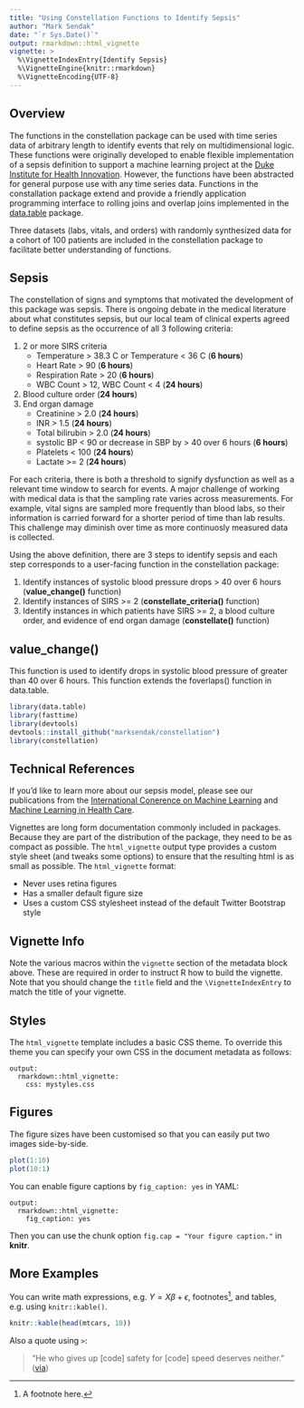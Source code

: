 ```yaml
---
title: "Using Constellation Functions to Identify Sepsis"
author: "Mark Sendak"
date: "`r Sys.Date()`"
output: rmarkdown::html_vignette
vignette: >
  %\VignetteIndexEntry{Identify Sepsis}
  %\VignetteEngine{knitr::rmarkdown}
  %\VignetteEncoding{UTF-8}
---
```


## Overview

The functions in the constellation package can be used with time series data of arbitrary length to identify events that rely on multidimensional logic. These functions were originally developed to enable flexible implementation of a sepsis definition to support a machine learning project at the [Duke Institute for Health Innovation](http://www.dihi.org/). However, the functions have been abstracted for general purpose use with any time series data. Functions in the constallation package extend and provide a friendly application programming interface to rolling joins and overlap joins implemented in the [data.table](https://cran.r-project.org/web/packages/data.table/data.table.pdf) package.

Three datasets (labs, vitals, and orders) with randomly synthesized data for a cohort of 100 patients are included in the constellation package to facilitate better understanding of functions.

## Sepsis

The constellation of signs and symptoms that motivated the development of this package was sepsis. There is ongoing debate in the medical literature about what constitutes sepsis, but our local team of clinical experts agreed to define sepsis as the occurrence of all 3 following criteria:

1. 2 or more SIRS criteria  
    + Temperature > 38.3 C or Temperature < 36 C (**6 hours**)
    + Heart Rate > 90 (**6 hours**)
    + Respiration Rate > 20 (**6 hours**)
    + WBC Count > 12, WBC Count < 4 (**24 hours**)
2. Blood culture order (**24 hours**)
3. End organ damage  
    + Creatinine > 2.0 (**24 hours**)
    + INR > 1.5 (**24 hours**)
    + Total bilirubin > 2.0 (**24 hours**)
    + systolic BP < 90 or decrease in SBP by > 40 over 6 hours (**6 hours**)
    + Platelets < 100 (**24 hours**)
    + Lactate >= 2 (**24 hours**)

For each criteria, there is both a threshold to signify dysfunction as well as a relevant time window to search for events. A major challenge of working with medical data is that the sampling rate varies across measurements. For example, vital signs are sampled more frequently than blood labs, so their information is carried forward for a shorter period of time than lab results. This challenge may diminish over time as more continuosly measured data is collected.

Using the above definition, there are 3 steps to identify sepsis and each step corresponds to a user-facing function in the constellation package:

1. Identify instances of systolic blood pressure drops > 40 over 6 hours (**value_change()** function)
2. Identify instances of SIRS >= 2 (**constellate_criteria()** function)
3. Identify instances in which patients have SIRS >= 2, a blood culture order, and evidence of end organ damage (**constellate()** function)

## value_change()

This function is used to identify drops in systolic blood pressure of greater than 40 over 6 hours. This function extends the foverlaps() function in data.table.

```r
library(data.table)
library(fasttime)
library(devtools)
devtools::install_github("marksendak/constellation")
library(constellation)
```

## Technical References

If you'd like to learn more about our sepsis model, please see our publications from the [International Conerence on Machine Learning](https://arxiv.org/abs/1706.04152) and [Machine Learning in Health Care](https://arxiv.org/pdf/1708.05894.pdf). 

Vignettes are long form documentation commonly included in packages. Because they are part of the distribution of the package, they need to be as compact as possible. The `html_vignette` output type provides a custom style sheet (and tweaks some options) to ensure that the resulting html is as small as possible. The `html_vignette` format:

- Never uses retina figures
- Has a smaller default figure size
- Uses a custom CSS stylesheet instead of the default Twitter Bootstrap style

## Vignette Info

Note the various macros within the `vignette` section of the metadata block above. These are required in order to instruct R how to build the vignette. Note that you should change the `title` field and the `\VignetteIndexEntry` to match the title of your vignette.

## Styles

The `html_vignette` template includes a basic CSS theme. To override this theme you can specify your own CSS in the document metadata as follows:

    output: 
      rmarkdown::html_vignette:
        css: mystyles.css

## Figures

The figure sizes have been customised so that you can easily put two images side-by-side. 

```r
plot(1:10)
plot(10:1)
```

You can enable figure captions by `fig_caption: yes` in YAML:

    output:
      rmarkdown::html_vignette:
        fig_caption: yes

Then you can use the chunk option `fig.cap = "Your figure caption."` in **knitr**.

## More Examples

You can write math expressions, e.g. $Y = X\beta + \epsilon$, footnotes^[A footnote here.], and tables, e.g. using `knitr::kable()`.

```r
knitr::kable(head(mtcars, 10))
```

Also a quote using `>`:

> "He who gives up [code] safety for [code] speed deserves neither."
([via](https://twitter.com/hadleywickham/status/504368538874703872))

